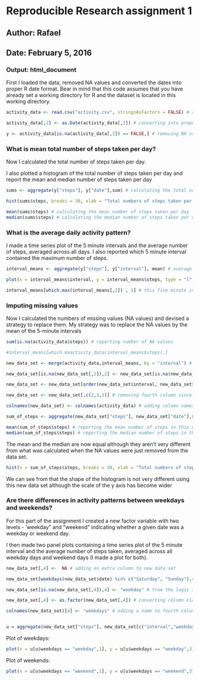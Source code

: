 # Reproducible Research assignment 1

## Author: Rafael

## Date: February 5, 2016

### Output: html_document
        
First I loaded the data, removed NA values and converted the dates into proper R date format.
Bear in mind that this code assumes that you have already set a working directory for R and the dataset is located in this working directory.


```r

activity_data <- read.csv("activity.csv", stringsAsFactors = FALSE) # reading in data

activity_data[,2] <- as.Date(activity_data[,2]) # converting into proper date format

y <- activity_data[is.na(activity_data[,1]) == FALSE,] # removing NA values

```

### What is mean total number of steps taken per day?


Now I calculated the total number of steps taken per day.

I also plotted a histogram of the total number of steps taken per day and report the mean and median number of steps taken per day
```r

sums <- aggregate(y["steps"], y["date"],sum) # calculating the total number of steps taken per day

hist(sums$steps, breaks = 30, xlab = "Total numbers of steps taken per day", main = "Histogram of total number of steps taken per day", col = "green") # making a histogram of the total number of steps taken each day

mean(sums$steps) # calculating the mean number of steps taken per day
median(sums$steps) # calculating the median number of steps taken per day

```

### What is the average daily activity pattern?



I made a time series plot of the 5 minute intervals and the average number of steps, averaged across all days.  I also reported which 5 minute interval contained the maximum number of steps.

```r

interval_means <- aggregate(y["steps"], y["interval"], mean) # average number of steps taken per 5-minute interval, averaged across all days

plot(x = interval_means$interval, y = interval_means$steps, type = "l", xlab = "5 minute intervals", ylab = "Average number of steps taken per 5 minute interval", main = "Average number of steps taken per 5 minute interval") # time series plot of the 5-minute intervals and the average number of steps taken, averaged across all days

interval_means[which.max(interval_means[,2]) , 1] # this five minute interval contained the maximum number of steps


```





### Imputing missing values



Now I calculated the numbers of missing values (NA values) and devised a strategy to replace them.
My strategy was to replace the NA values by the mean of the 5-minute intervals

```r


sum(is.na(activity_data$steps)) # reporting number of NA values

#interval_means[which.maactivity_data(interval_means$steps),]

new_data_set <- merge(activity_data,interval_means, by = "interval") # merging acitivity_data with interval means in order to replace NA values with mean of 5 minute intervals

new_data_set[is.na(new_data_set[,2]),2] <- new_data_set[is.na(new_data_set[,2]),4] # finally removing NA values

new_data_set <- new_data_set[order(new_data_set$interval, new_data_set$date),] # ordering data by date (earlier dates come first)

new_data_set <- new_data_set[,c(2,3,1)] # removing fourth column since it is not needed anymore

colnames(new_data_set) <- colnames(activity_data) # adding column names

sum_of_steps <- aggregate(new_data_set["steps"], new_data_set["date"],sum) # calculating new sum of numbers of steps now that NA values have been replaced by 5 minute averages

mean(sum_of_steps$steps) # reporting the mean number of steps in this new data set
median(sum_of_steps$steps) # reporting the median number of steps in this new data set

```

The mean and the median are now equal although they aren't very different from what was calculated when the NA values were just removed from the data set.


```r

hist(x = sum_of_steps$steps, breaks = 30, xlab = "Total numbers of steps taken per day", main = "Histogram of total number of steps taken per day", col = "green") # plotting histogram

```

We can see from that the shape of the histogram is not very different using this new data set although the scale of the y axis has become wider

### Are there differences in activity patterns between weekdays and weekends? 



For this part of the assignment I created a new factor variable with two levels - 'weekday" and "weekend" indicating whether a given date was a weekday or weekend day.

I then made two panel plots containing a time series plot of the 5 minute interval and the average number of steps taken, averaged across all weekday days and weekend days (I made a plot for both).



```r

new_data_set[,4] <-  NA # adding an extra column to new data set

new_data_set[weekdays(new_data_set$date) %in% c("Saturday", "Sunday"),4] = "weekend" # adding which days are weekends

new_data_set[is.na(new_data_set[,4]),4] <- "weekday" # from the logic I used above, all NA values will be weekdays now

new_data_set[,4] <- as.factor(new_data_set[,4]) # converting column class from character to factor

colnames(new_data_set)[4] <- "weekdays" # adding a name to fourth column


u = aggregate(new_data_set["steps"], new_data_set[c("interval","weekdays")], mean) # calculating the mean numbers of step averaged across weedays and weekends


```

Plot of weekdays:

```r

plot(x = u[u$weekdays == "weekday",1], y = u[u$weekdays == "weekday",3], type = "l", xlab = "5 minute intervals", ylab = "Average number of steps taken per 5 minute interval", main = "Weekdays") # plot of weekdays

```

Plot of weekends:

```r

plot(x = u[u$weekdays == "weekend",1], y = u[u$weekdays == "weekend",3], type = "l", xlab = "5 minute intervals", ylab = "Average number of steps taken per 5 minute interval", main = "Weekends") # plot of weekends
```
